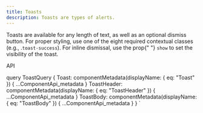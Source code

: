 ```yaml
---
title: Toasts
description: Toasts are types of alerts.
---
```



<Overview>
  Toasts are available for any length of text, as well as an optional dismiss
  button. For proper styling, use one of the eight required contextual classes
  (e.g., .<code>toast-success</code>). For inline dismissal, use the prop{" "}
  <code>show</code> to set the visibility of the toast.
</Overview>

<CodeBlock title="Toasts" code={ToastsBasic}></CodeBlock>

<LinkedHeading h="2" id="toasts-api" className="h1">
  API
</LinkedHeading>
<ComponentApi metadata={props.data.Toast} />
<ComponentApi metadata={props.data.ToastHeader} />
<ComponentApi metadata={props.data.ToastBody} />

  query ToastQuery {
    Toast: componentMetadata(displayName: { eq: "Toast" }) {
      ...ComponentApi_metadata
    }
    ToastHeader: componentMetadata(displayName: { eq: "ToastHeader" }) {
      ...ComponentApi_metadata
    }
    ToastBody: componentMetadata(displayName: { eq: "ToastBody" }) {
      ...ComponentApi_metadata
    }
  }
`
